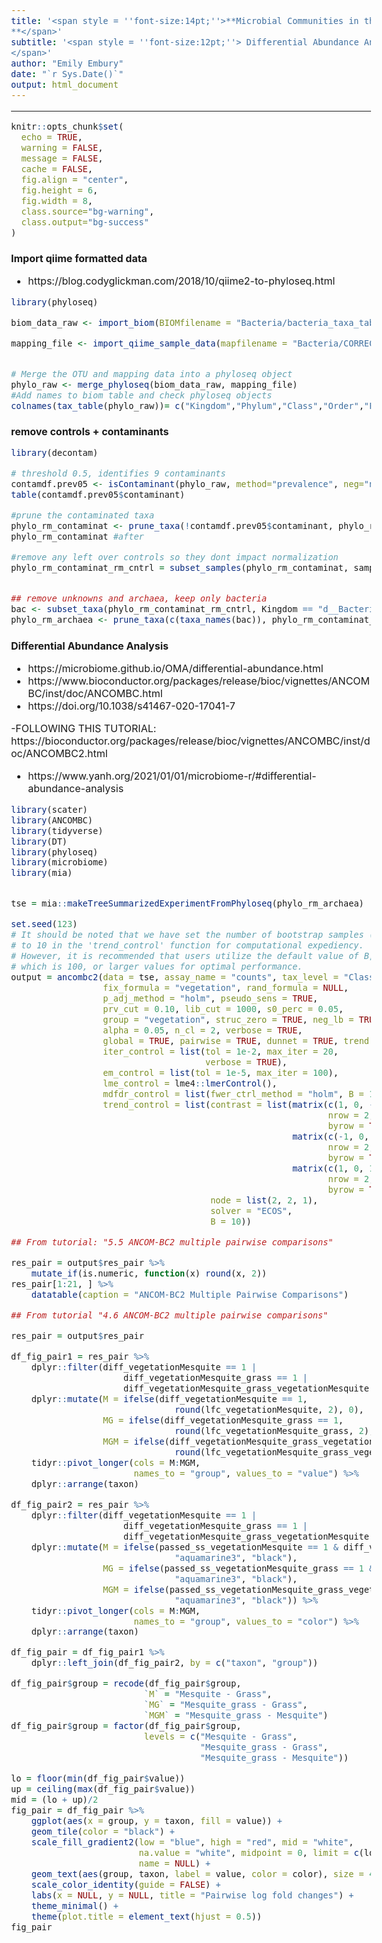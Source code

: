 ```yaml
---
title: '<span style = ''font-size:14pt;''>**Microbial Communities in the changing vegetation of the Chihuahuan Desert 
**</span>'
subtitle: '<span style = ''font-size:12pt;''> Differential Abundance Analysis
</span>'
author: "Emily Embury"
date: "`r Sys.Date()`"
output: html_document
---
```

<style type="text/css">
/* Whole document: */ 
body{
  font-size: 12pt;
}
/* Headers */
h1{
  font-size: 12pt;
}
</style>

---

```r
knitr::opts_chunk$set(
  echo = TRUE,              
  warning = FALSE,       
  message = FALSE,  
  cache = FALSE,        
  fig.align = "center", 
  fig.height = 6,
  fig.width = 8,
  class.source="bg-warning",
  class.output="bg-success"
)

```

# **Import qiime formatted data**
  - https://blog.codyglickman.com/2018/10/qiime2-to-phyloseq.html

```r
library(phyloseq)

biom_data_raw <- import_biom(BIOMfilename = "Bacteria/bacteria_taxa_table_raw.biom", refseqfilename = "Bacteria/bacteria-dna-sequences-rare.fasta")

mapping_file <- import_qiime_sample_data(mapfilename = "Bacteria/CORRECTED_metadata.tsv")


# Merge the OTU and mapping data into a phyloseq object
phylo_raw <- merge_phyloseq(biom_data_raw, mapping_file)
#Add names to biom table and check phyloseq objects
colnames(tax_table(phylo_raw))= c("Kingdom","Phylum","Class","Order","Family","Genus", "Species")
```
# **remove controls + contaminants**

```r
library(decontam)

# threshold 0.5, identifies 9 contaminants
contamdf.prev05 <- isContaminant(phylo_raw, method="prevalence", neg="neg", threshold=0.5)
table(contamdf.prev05$contaminant)

#prune the contaminated taxa
phylo_rm_contaminat <- prune_taxa(!contamdf.prev05$contaminant, phylo_raw)
phylo_rm_contaminat #after

#remove any left over controls so they dont impact normalization
phylo_rm_contaminat_rm_cntrl = subset_samples(phylo_rm_contaminat, sample.id != "CONTROL1-S1" & sample.id != "CONTROL2-S79" & sample.id != "CONTROL3-S109")


## remove unknowns and archaea, keep only bacteria
bac <- subset_taxa(phylo_rm_contaminat_rm_cntrl, Kingdom == "d__Bacteria")
phylo_rm_archaea <- prune_taxa(c(taxa_names(bac)), phylo_rm_contaminat_rm_cntrl) 

```

# **Differential Abundance Analysis**
  - https://microbiome.github.io/OMA/differential-abundance.html
  - https://www.bioconductor.org/packages/release/bioc/vignettes/ANCOMBC/inst/doc/ANCOMBC.html 
  - https://doi.org/10.1038/s41467-020-17041-7
  
  -FOLLOWING THIS TUTORIAL: https://bioconductor.org/packages/release/bioc/vignettes/ANCOMBC/inst/doc/ANCOMBC2.html 
  
  - https://www.yanh.org/2021/01/01/microbiome-r/#differential-abundance-analysis 
  
  
```r
library(scater)
library(ANCOMBC)
library(tidyverse)
library(DT)
library(phyloseq)
library(microbiome)
library(mia)


tse = mia::makeTreeSummarizedExperimentFromPhyloseq(phylo_rm_archaea)

set.seed(123)
# It should be noted that we have set the number of bootstrap samples (B) equal 
# to 10 in the 'trend_control' function for computational expediency. 
# However, it is recommended that users utilize the default value of B, 
# which is 100, or larger values for optimal performance.
output = ancombc2(data = tse, assay_name = "counts", tax_level = "Class",
                  fix_formula = "vegetation", rand_formula = NULL,
                  p_adj_method = "holm", pseudo_sens = TRUE,
                  prv_cut = 0.10, lib_cut = 1000, s0_perc = 0.05,
                  group = "vegetation", struc_zero = TRUE, neg_lb = TRUE,
                  alpha = 0.05, n_cl = 2, verbose = TRUE,
                  global = TRUE, pairwise = TRUE, dunnet = TRUE, trend = TRUE,
                  iter_control = list(tol = 1e-2, max_iter = 20, 
                                      verbose = TRUE),
                  em_control = list(tol = 1e-5, max_iter = 100),
                  lme_control = lme4::lmerControl(),
                  mdfdr_control = list(fwer_ctrl_method = "holm", B = 100),
                  trend_control = list(contrast = list(matrix(c(1, 0, -1, 1),
                                                              nrow = 2, 
                                                              byrow = TRUE),
                                                       matrix(c(-1, 0, 1, -1),
                                                              nrow = 2, 
                                                              byrow = TRUE),
                                                       matrix(c(1, 0, 1, -1),
                                                              nrow = 2, 
                                                              byrow = TRUE)),
                                       node = list(2, 2, 1),
                                       solver = "ECOS",
                                       B = 10))

```

```r

## From tutorial: "5.5 ANCOM-BC2 multiple pairwise comparisons"

res_pair = output$res_pair %>%
    mutate_if(is.numeric, function(x) round(x, 2))
res_pair[1:21, ] %>%
    datatable(caption = "ANCOM-BC2 Multiple Pairwise Comparisons")

## From tutorial "4.6 ANCOM-BC2 multiple pairwise comparisons"

res_pair = output$res_pair

df_fig_pair1 = res_pair %>%
    dplyr::filter(diff_vegetationMesquite == 1 |
                      diff_vegetationMesquite_grass == 1 | 
                      diff_vegetationMesquite_grass_vegetationMesquite == 1) %>%
    dplyr::mutate(M = ifelse(diff_vegetationMesquite == 1, 
                                round(lfc_vegetationMesquite, 2), 0),
                  MG = ifelse(diff_vegetationMesquite_grass == 1, 
                                round(lfc_vegetationMesquite_grass, 2), 0),
                  MGM = ifelse(diff_vegetationMesquite_grass_vegetationMesquite == 1, 
                                round(lfc_vegetationMesquite_grass_vegetationMesquite, 2), 0)) %>%
    tidyr::pivot_longer(cols = M:MGM, 
                        names_to = "group", values_to = "value") %>%
    dplyr::arrange(taxon)

df_fig_pair2 = res_pair %>%
    dplyr::filter(diff_vegetationMesquite == 1 |
                      diff_vegetationMesquite_grass == 1 | 
                      diff_vegetationMesquite_grass_vegetationMesquite == 1) %>%
    dplyr::mutate(M = ifelse(passed_ss_vegetationMesquite == 1 & diff_vegetationMesquite == 1, 
                                "aquamarine3", "black"),
                  MG = ifelse(passed_ss_vegetationMesquite_grass == 1 & diff_vegetationMesquite_grass == 1, 
                                "aquamarine3", "black"),
                  MGM = ifelse(passed_ss_vegetationMesquite_grass_vegetationMesquite == 1 & diff_vegetationMesquite_grass_vegetationMesquite == 1, 
                                "aquamarine3", "black")) %>%
    tidyr::pivot_longer(cols = M:MGM, 
                        names_to = "group", values_to = "color") %>%
    dplyr::arrange(taxon)

df_fig_pair = df_fig_pair1 %>%
    dplyr::left_join(df_fig_pair2, by = c("taxon", "group"))

df_fig_pair$group = recode(df_fig_pair$group, 
                          `M` = "Mesquite - Grass",
                          `MG` = "Mesquite_grass - Grass",
                          `MGM` = "Mesquite_grass - Mesquite")
df_fig_pair$group = factor(df_fig_pair$group, 
                          levels = c("Mesquite - Grass",
                                     "Mesquite_grass - Grass", 
                                     "Mesquite_grass - Mesquite"))

lo = floor(min(df_fig_pair$value))
up = ceiling(max(df_fig_pair$value))
mid = (lo + up)/2
fig_pair = df_fig_pair %>%
    ggplot(aes(x = group, y = taxon, fill = value)) + 
    geom_tile(color = "black") +
    scale_fill_gradient2(low = "blue", high = "red", mid = "white", 
                         na.value = "white", midpoint = 0, limit = c(lo, up),
                         name = NULL) +
    geom_text(aes(group, taxon, label = value, color = color), size = 4) +
    scale_color_identity(guide = FALSE) +
    labs(x = NULL, y = NULL, title = "Pairwise log fold changes") +
    theme_minimal() +
    theme(plot.title = element_text(hjust = 0.5))
fig_pair

```